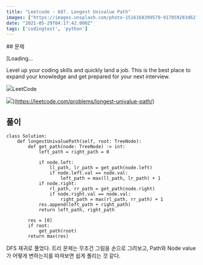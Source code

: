 ```yaml
---
title: "Leetcode - 687. Longest Univalue Path"
images: ["https://images.unsplash.com/photo-1516168399579-917059283d62?crop=entropy&cs=tinysrgb&fit=max&fm=jpg&ixid=MnwxMTc3M3wwfDF8c2VhcmNofDN8fHBhdGh8ZW58MHx8fHwxNjIyMjYxOTE1&ixlib=rb-1.2.1&q=80&w=2000"]
date: "2021-05-29T04:17:42.000Z"
tags: ['codingtest', 'python']
---
```


<TOCInline toc={props.toc} asDisclosure />
## 문제

[Loading...

Level up your coding skills and quickly land a job. This is the best place to expand your knowledge and get prepared for your next interview.

![](https://leetcode.com/favicon-192x192.png)LeetCode

![](https://leetcode.com/static/images/LeetCode_Sharing.png)](https://leetcode.com/problems/longest-univalue-path/)

## 풀이

```
class Solution:
    def longestUnivaluePath(self, root: TreeNode):
        def get_path(node: TreeNode) -> int:
            left_path = right_path = 0

            if node.left:
                ll_path, lr_path = get_path(node.left)
                if node.left.val == node.val:
                    left_path = max(ll_path, lr_path) + 1
            if node.right:
                rl_path, rr_path = get_path(node.right)
                if node.right.val == node.val:
                    right_path = max(rl_path, rr_path) + 1
            res.append(left_path + right_path)
            return left_path, right_path

        res = [0]
        if root:
            get_path(root)
        return max(res)

```

DFS 재귀로 풀었다. 트리 문제는 무조건 그림을 손으로 그려보고, Path와 Node value가 어떻게 변하는지를 따져보면 쉽게 풀리는 것 같다.
